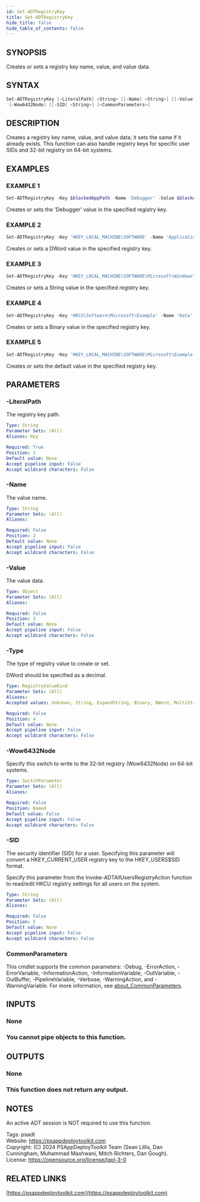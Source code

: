 ```yaml
---
id: Set-ADTRegistryKey
title: Set-ADTRegistryKey
hide_title: false
hide_table_of_contents: false
---
```


## SYNOPSIS

Creates or sets a registry key name, value, and value data.

## SYNTAX

```powershell
Set-ADTRegistryKey [-LiteralPath] <String> [[-Name] <String>] [[-Value] <Object>] [[-Type] <RegistryValueKind>]
 [-Wow6432Node] [[-SID] <String>] [<CommonParameters>]
```

## DESCRIPTION

Creates a registry key name, value, and value data; it sets the same if it already exists.
This function can also handle registry keys for specific user SIDs and 32-bit registry on 64-bit systems.

## EXAMPLES

### EXAMPLE 1

```powershell
Set-ADTRegistryKey -Key $blockedAppPath -Name 'Debugger' -Value $blockedAppDebuggerValue
```

Creates or sets the 'Debugger' value in the specified registry key.

### EXAMPLE 2

```powershell
Set-ADTRegistryKey -Key 'HKEY_LOCAL_MACHINE\SOFTWARE' -Name 'Application' -Type 'DWord' -Value '1'
```

Creates or sets a DWord value in the specified registry key.

### EXAMPLE 3

```powershell
Set-ADTRegistryKey -Key 'HKEY_LOCAL_MACHINE\SOFTWARE\Microsoft\Windows\CurrentVersion\RunOnce' -Name 'Debugger' -Value $blockedAppDebuggerValue -Type String
```

Creates or sets a String value in the specified registry key.

### EXAMPLE 4

```powershell
Set-ADTRegistryKey -Key 'HKCU\Software\Microsoft\Example' -Name 'Data' -Value (0x01,0x01,0x01,0x01,0x01,0x01,0x01,0x01,0x01,0x01,0x01,0x01,0x02,0x01,0x01,0x01,0x01,0x01,0x01,0x01,0x02,0x01,0x01,0x01,0x01,0x01,0x01,0x01,0x00,0x01,0x01,0x01,0x02,0x02,0x02) -Type 'Binary'
```

Creates or sets a Binary value in the specified registry key.

### EXAMPLE 5

```powershell
Set-ADTRegistryKey -Key 'HKEY_LOCAL_MACHINE\SOFTWARE\Microsoft\Example' -Name '(Default)' -Value "Text"
```

Creates or sets the default value in the specified registry key.

## PARAMETERS

### -LiteralPath

The registry key path.

```yaml
Type: String
Parameter Sets: (All)
Aliases: Key

Required: True
Position: 1
Default value: None
Accept pipeline input: False
Accept wildcard characters: False
```

### -Name

The value name.

```yaml
Type: String
Parameter Sets: (All)
Aliases:

Required: False
Position: 2
Default value: None
Accept pipeline input: False
Accept wildcard characters: False
```

### -Value

The value data.

```yaml
Type: Object
Parameter Sets: (All)
Aliases:

Required: False
Position: 3
Default value: None
Accept pipeline input: False
Accept wildcard characters: False
```

### -Type

The type of registry value to create or set.

DWord should be specified as a decimal.

```yaml
Type: RegistryValueKind
Parameter Sets: (All)
Aliases:
Accepted values: Unknown, String, ExpandString, Binary, DWord, MultiString, QWord, None

Required: False
Position: 4
Default value: None
Accept pipeline input: False
Accept wildcard characters: False
```

### -Wow6432Node

Specify this switch to write to the 32-bit registry (Wow6432Node) on 64-bit systems.

```yaml
Type: SwitchParameter
Parameter Sets: (All)
Aliases:

Required: False
Position: Named
Default value: False
Accept pipeline input: False
Accept wildcard characters: False
```

### -SID

The security identifier (SID) for a user.
Specifying this parameter will convert a HKEY_CURRENT_USER registry key to the HKEY_USERS\$SID format.

Specify this parameter from the Invoke-ADTAllUsersRegistryAction function to read/edit HKCU registry settings for all users on the system.

```yaml
Type: String
Parameter Sets: (All)
Aliases:

Required: False
Position: 5
Default value: None
Accept pipeline input: False
Accept wildcard characters: False
```

### CommonParameters

This cmdlet supports the common parameters: -Debug, -ErrorAction, -ErrorVariable, -InformationAction, -InformationVariable, -OutVariable, -OutBuffer, -PipelineVariable, -Verbose, -WarningAction, and -WarningVariable. For more information, see [about_CommonParameters](http://go.microsoft.com/fwlink/?LinkID=113216).

## INPUTS

### None

### You cannot pipe objects to this function.
## OUTPUTS

### None

### This function does not return any output.
## NOTES
An active ADT session is NOT required to use this function.

Tags: psadt<br />
Website: https://psappdeploytoolkit.com<br />
Copyright: (C) 2024 PSAppDeployToolkit Team (Sean Lillis, Dan Cunningham, Muhammad Mashwani, Mitch Richters, Dan Gough).<br />
License: https://opensource.org/license/lgpl-3-0

## RELATED LINKS

[https://psappdeploytoolkit.com](https://psappdeploytoolkit.com)

